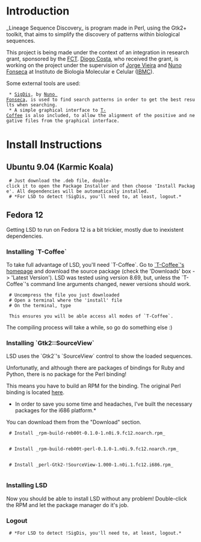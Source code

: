 =Introduction=
_Lineage Sequence Discovery_ is program made in Perl, using the Gtk2+ toolkit, that aims to simplify the discovery of patterns within biological sequences.

This project is being made under the context of an integration in research grant, sponsored by the [http://alfa.fct.mctes.pt/ FCT]. [http://diogocosta.pt.tl/ Diogo Costa], who received the grant, is working on the project under the supervision of [mailto:jbvieira@ibmc.up.pt Jorge Vieira] and [mailto:nf@ibmc.up.pt Nuno Fonseca] at Instituto de Biologia Molecular e Celular ([http://www.ibmc.up.pt/ IBMC]).

Some external tools are used:
  * [http://cracs.fc.up.pt/~nf/projects/sigdis/ SigDis], by [http://cracs.fc.up.pt/~nf/ Nuno Fonseca], is used to find search patterns in order to get the best results when searching.
  * A simple graphical interface to [http://www.tcoffee.org/Projects_home_page/t_coffee_home_page.html T-Coffee] is also included, to allow the alignment of the positive and negative files from the graphical interface.

=Install Instructions=
==Ubuntu 9.04 (Karmic Koala)==
  # Just download the .deb file, double-click it to open the Package Installer and then choose 'Install Package'. All dependencies will be automatically installed.
  # *For LSD to detect !SigDis, you'll need to, at least, logout.*

==Fedora 12==
Getting LSD to run on Fedora 12 is a bit trickier, mostly due to inexistent dependencies.

===Installing `T-Coffee`===
To take full advantage of LSD, you'll need `T-Coffee`.
Go to [http://www.tcoffee.org/Projects_home_page/t_coffee_home_page.html `T-Coffee`'s homepage] and download the source package (check the 'Downloads' box -> 'Latest Version'). LSD was tested using version 8.69, but, unless the `T-Coffee`'s command line arguments changed, newer versions should work.
  # Uncompress the file you just downloaded
  # Open a terminal where the 'install' file
  # On the terminal, type
    {{{sudo ./install all}}}
  This ensures you will be able access all modes of `T-Coffee`.

The compiling process will take a while, so go do something else :)

===Installing `Gtk2::SourceView`===
LSD uses the `Gtk2`'s `SourceView` control to show the loaded sequences.

Unfortunatly, and although there are packages of bindings for Ruby and Python, there is no package for the Perl binding!

This means you have to build an RPM for the binding. 
The original Perl binding is located [http://search.cpan.org/~EBASSI/Gtk2-SourceView-1.000/SourceView.pm here].

*In order to save you some time and headaches, I've built the necessary packages for the i686 platform.* 
You can download them from the "Download" section.

  # Install _rpm-build-reb00t-0.1.0-1.n0i.9.fc12.noarch.rpm_
    {{{sudo yum -y --nogpgcheck install rpm-build-reb00t-0.1.0-1.n0i.9.fc12.noarch.rpm}}}

  # Install _rpm-build-reb00t-perl-0.1.0-1.n0i.9.fc12.noarch.rpm_
    {{{sudo yum -y --nogpgcheck install rpm-build-reb00t-perl-0.1.0-1.n0i.9.fc12.noarch.rpm}}}

  # Install _perl-Gtk2-!SourceView-1.000-1.n0i.1.fc12.i686.rpm_
    {{{sudo yum -y --nogpgcheck install perl-Gtk2-SourceView-1.000-1.n0i.1.fc12.i686.rpm}}}

===Installing LSD===

Now you should be able to install LSD without any problem!
Double-click the RPM and let the package manager do it's job.

===Logout===
  # *For LSD to detect !SigDis, you'll need to, at least, logout.*
